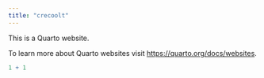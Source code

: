 ```yaml
---
title: "crecoolt"
---
```


This is a Quarto website.

To learn more about Quarto websites visit <https://quarto.org/docs/websites>.

```r
1 + 1
```

